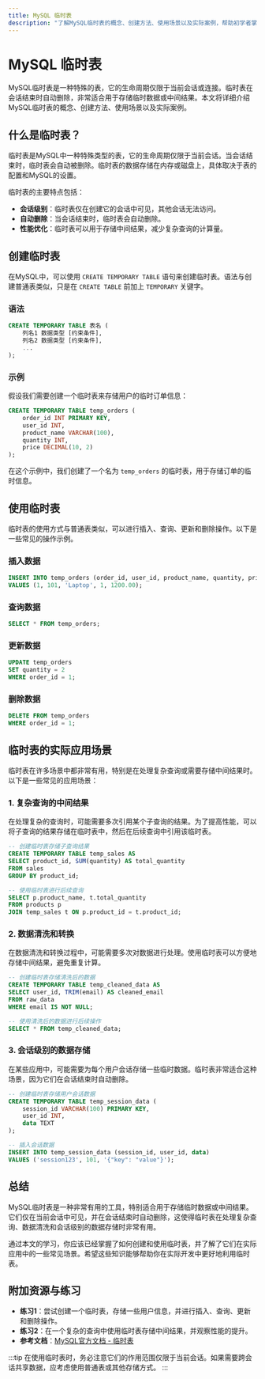 ```yaml
---
title: MySQL 临时表
description: "了解MySQL临时表的概念、创建方法、使用场景以及实际案例，帮助初学者掌握临时表的使用技巧。"
---
```


# MySQL 临时表

MySQL临时表是一种特殊的表，它的生命周期仅限于当前会话或连接。临时表在会话结束时自动删除，非常适合用于存储临时数据或中间结果。本文将详细介绍MySQL临时表的概念、创建方法、使用场景以及实际案例。

## 什么是临时表？

临时表是MySQL中一种特殊类型的表，它的生命周期仅限于当前会话。当会话结束时，临时表会自动被删除。临时表的数据存储在内存或磁盘上，具体取决于表的配置和MySQL的设置。

临时表的主要特点包括：
- **会话级别**：临时表仅在创建它的会话中可见，其他会话无法访问。
- **自动删除**：当会话结束时，临时表会自动删除。
- **性能优化**：临时表可以用于存储中间结果，减少复杂查询的计算量。

## 创建临时表

在MySQL中，可以使用 `CREATE TEMPORARY TABLE` 语句来创建临时表。语法与创建普通表类似，只是在 `CREATE TABLE` 前加上 `TEMPORARY` 关键字。

### 语法
```sql
CREATE TEMPORARY TABLE 表名 (
    列名1 数据类型 [约束条件],
    列名2 数据类型 [约束条件],
    ...
);
```

### 示例
假设我们需要创建一个临时表来存储用户的临时订单信息：

```sql
CREATE TEMPORARY TABLE temp_orders (
    order_id INT PRIMARY KEY,
    user_id INT,
    product_name VARCHAR(100),
    quantity INT,
    price DECIMAL(10, 2)
);
```

在这个示例中，我们创建了一个名为 `temp_orders` 的临时表，用于存储订单的临时信息。

## 使用临时表

临时表的使用方式与普通表类似，可以进行插入、查询、更新和删除操作。以下是一些常见的操作示例。

### 插入数据
```sql
INSERT INTO temp_orders (order_id, user_id, product_name, quantity, price)
VALUES (1, 101, 'Laptop', 1, 1200.00);
```

### 查询数据
```sql
SELECT * FROM temp_orders;
```

### 更新数据
```sql
UPDATE temp_orders
SET quantity = 2
WHERE order_id = 1;
```

### 删除数据
```sql
DELETE FROM temp_orders
WHERE order_id = 1;
```

## 临时表的实际应用场景

临时表在许多场景中都非常有用，特别是在处理复杂查询或需要存储中间结果时。以下是一些常见的应用场景：

### 1. 复杂查询的中间结果
在处理复杂的查询时，可能需要多次引用某个子查询的结果。为了提高性能，可以将子查询的结果存储在临时表中，然后在后续查询中引用该临时表。

```sql
-- 创建临时表存储子查询结果
CREATE TEMPORARY TABLE temp_sales AS
SELECT product_id, SUM(quantity) AS total_quantity
FROM sales
GROUP BY product_id;

-- 使用临时表进行后续查询
SELECT p.product_name, t.total_quantity
FROM products p
JOIN temp_sales t ON p.product_id = t.product_id;
```

### 2. 数据清洗和转换
在数据清洗和转换过程中，可能需要多次对数据进行处理。使用临时表可以方便地存储中间结果，避免重复计算。

```sql
-- 创建临时表存储清洗后的数据
CREATE TEMPORARY TABLE temp_cleaned_data AS
SELECT user_id, TRIM(email) AS cleaned_email
FROM raw_data
WHERE email IS NOT NULL;

-- 使用清洗后的数据进行后续操作
SELECT * FROM temp_cleaned_data;
```

### 3. 会话级别的数据存储
在某些应用中，可能需要为每个用户会话存储一些临时数据。临时表非常适合这种场景，因为它们在会话结束时自动删除。

```sql
-- 创建临时表存储用户会话数据
CREATE TEMPORARY TABLE temp_session_data (
    session_id VARCHAR(100) PRIMARY KEY,
    user_id INT,
    data TEXT
);

-- 插入会话数据
INSERT INTO temp_session_data (session_id, user_id, data)
VALUES ('session123', 101, '{"key": "value"}');
```

## 总结

MySQL临时表是一种非常有用的工具，特别适合用于存储临时数据或中间结果。它们仅在当前会话中可见，并在会话结束时自动删除，这使得临时表在处理复杂查询、数据清洗和会话级别的数据存储时非常有用。

通过本文的学习，你应该已经掌握了如何创建和使用临时表，并了解了它们在实际应用中的一些常见场景。希望这些知识能够帮助你在实际开发中更好地利用临时表。

## 附加资源与练习

- **练习1**：尝试创建一个临时表，存储一些用户信息，并进行插入、查询、更新和删除操作。
- **练习2**：在一个复杂的查询中使用临时表存储中间结果，并观察性能的提升。
- **参考文档**：[MySQL官方文档 - 临时表](https://dev.mysql.com/doc/refman/8.0/en/temporary-tables.html)

:::tip
在使用临时表时，务必注意它们的作用范围仅限于当前会话。如果需要跨会话共享数据，应考虑使用普通表或其他存储方式。
:::